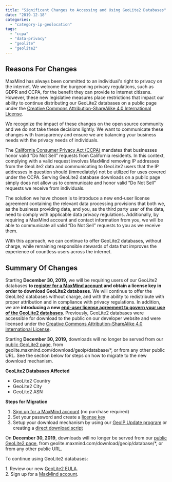 ```yaml
---
title: "Significant Changes to Accessing and Using GeoLite2 Databases"
date: "2019-12-18"
categories: 
  - "category-ip-geolocation"
tags: 
  - "ccpa"
  - "data-privacy"
  - "geolite"
  - "geolite2"
---
```


## Reasons For Changes

MaxMind has always been committed to an individual's right to privacy on the internet. We welcome the burgeoning privacy regulations, such as GDPR and CCPA, for the benefit they can provide to internet citizens. However, these new legislative measures place restrictions that impact our ability to continue distributing our GeoLite2 databases on a public page under the [Creative Commons Attribution-ShareAlike 4.0 International License](https://creativecommons.org/licenses/by-sa/4.0/).

We recognize the impact of these changes on the open source community and we do not take these decisions lightly. We want to communicate these changes with transparency and ensure we are balancing your business needs with the privacy needs of individuals. 

The [California Consumer Privacy Act (CCPA)](https://oag.ca.gov/privacy/ccpa) mandates that businesses honor valid “Do Not Sell” requests from California residents. In this context, complying with a valid request involves MaxMind removing IP addresses from the GeoLite2 data and communicating to GeoLite2 users that the IP addresses in question should (immediately) not be utilized for uses covered under the CCPA. Serving GeoLite2 database downloads on a public page simply does not allow us to communicate and honor valid “Do Not Sell” requests we receive from individuals.

The solution we have chosen is to introduce a new end-user license agreement containing the relevant data processing provisions that both we, as the business providing data, and you, as the third party user of the data, need to comply with applicable data privacy regulations. Additionally, by requiring a MaxMind account and contact information from you, we will be able to communicate all valid “Do Not Sell” requests to you as we receive them.

With this approach, we can continue to offer GeoLite2 databases, without charge, while remaining responsible stewards of data that improves the experience of countless users across the internet.

## Summary Of Changes

Starting **December 30, 2019,** we will be requiring users of our GeoLite2 databases **to [register for a MaxMind account](https://www.maxmind.com/en/geolite2/signup) and obtain a license key in order to download GeoLite2 databases**. We will continue to offer the GeoLite2 databases without charge, and with the ability to redistribute with proper attribution and in compliance with privacy regulations. In addition, we are **introducing a new [end-user license agreement to govern your use of the GeoLite2 databases](https://www.maxmind.com/en/geolite2/eula)**. Previously, GeoLite2 databases were accessible for download to the public on our developer website and were licensed under the [Creative Commons Attribution-ShareAlike 4.0 International License](https://creativecommons.org/licenses/by-sa/4.0/).

Starting **December 30, 2019,** downloads will no longer be served from our [public GeoLite2 page](https://dev.maxmind.com/geoip/geoip2/geolite2/), from geolite.maxmind.com/download/geoip/database/\*, or from any other public URL. See the section below for steps on how to migrate to the new download mechanism.

**GeoLite2 Databases Affected**

- GeoLite2 Country
- GeoLite2 City
- GeoLite2 ASN

**Steps for Migration**     

1. [Sign up for a MaxMind account](https://www.maxmind.com/en/geolite2/signup) (no purchase required)
2. Set your password and create a [license key](https://www.maxmind.com/en/accounts/current/license-key)
3. Setup your download mechanism by using our [GeoIP Update program](https://dev.maxmind.com/geoip/geoipupdate/#For_Free_GeoLite2_Databases) or creating a [direct download script](https://dev.maxmind.com/geoip/geoipupdate/#Direct_Downloads)

On **December 30, 2019**, downloads will no longer be served from our [public GeoLite2 page](https://dev.maxmind.com/geoip/geoip2/geolite2/), from geolite.maxmind.com/download/geoip/database/\*, or from any other public URL.  
  
To continue using GeoLite2 databases:  
  
1\. Review our new [GeoLite2 EULA](https://www.maxmind.com/en/geolite2/eula).  
2\. Sign up for a [MaxMind account](https://www.maxmind.com/en/geolite2/signup).
